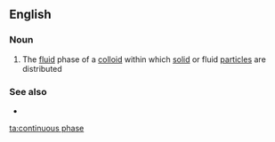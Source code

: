 ==English==

===Noun===
{{en-noun|head=[[continuous]] [[phase]]}}

# The [[fluid]] phase of a [[colloid]] within which [[solid]] or fluid [[particle]]s are distributed

===See also===
* {{l|en|disperse phase}}

[[ta:continuous phase]]